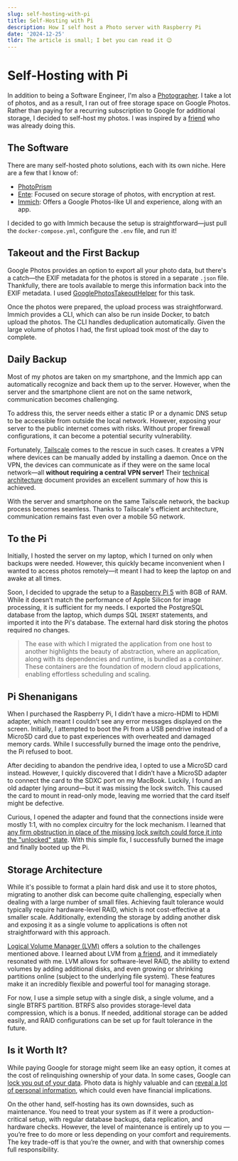 ```yaml
---
slug: self-hosting-with-pi
title: Self-Hosting with Pi
description: How I self host a Photo server with Raspberry Pi
date: '2024-12-25'
tldr: The article is small; I bet you can read it 😉
---
```


# Self-Hosting with Pi

In addition to being a Software Engineer, I'm also a [Photographer](https://vinayakakv.substack.com/). I take a lot of photos, and as a result, I ran out of free storage space on Google Photos. Rather than paying for a recurring subscription to Google for additional storage, I decided to self-host my photos. I was inspired by a [friend](https://www.linkedin.com/in/vinyasns/) who was already doing this.

## The Software

There are many self-hosted photo solutions, each with its own niche. Here are a few that I know of:

- [PhotoPrism](https://www.photoprism.app/)
- [Ente](https://ente.io/): Focused on secure storage of photos, with encryption at rest.
- [Immich](https://immich.app/): Offers a Google Photos-like UI and experience, along with an app.

I decided to go with Immich because the setup is straightforward—just pull the `docker-compose.yml`, configure the `.env` file, and run it!

## Takeout and the First Backup

Google Photos provides an option to export all your photo data, but there's a catch—the EXIF metadata for the photos is stored in a separate `.json` file. Thankfully, there are tools available to merge this information back into the EXIF metadata. I used [GooglePhotosTakeoutHelper](https://github.com/TheLastGimbus/GooglePhotosTakeoutHelper) for this task.

Once the photos were prepared, the upload process was straightforward. Immich provides a CLI, which can also be run inside Docker, to batch upload the photos. The CLI handles deduplication automatically. Given the large volume of photos I had, the first upload took most of the day to complete.

## Daily Backup

Most of my photos are taken on my smartphone, and the Immich app can automatically recognize and back them up to the server. However, when the server and the smartphone client are not on the same network, communication becomes challenging.

To address this, the server needs either a static IP or a dynamic DNS setup to be accessible from outside the local network. However, exposing your server to the public internet comes with risks. Without proper firewall configurations, it can become a potential security vulnerability.

Fortunately, [Tailscale](https://tailscale.com/) comes to the rescue in such cases. It creates a VPN where devices can be manually added by installing a daemon. Once on the VPN, the devices can communicate as if they were on the same local network—all **without requiring a central VPN server!** Their [technical architecture](https://tailscale.com/blog/how-tailscale-works) document provides an excellent summary of how this is achieved.

With the server and smartphone on the same Tailscale network, the backup process becomes seamless. Thanks to Tailscale's efficient architecture, communication remains fast even over a mobile 5G network.

## To the Pi

Initially, I hosted the server on my laptop, which I turned on only when backups were needed. However, this quickly became inconvenient when I wanted to access photos remotely—it meant I had to keep the laptop on and awake at all times.

Soon, I decided to upgrade the setup to a [Raspberry Pi 5](https://www.raspberrypi.com/products/raspberry-pi-5/) with 8GB of RAM. While it doesn't match the performance of Apple Silicon for image processing, it is sufficient for my needs. I exported the PostgreSQL database from the laptop, which dumps SQL `INSERT` statements, and imported it into the Pi's database. The external hard disk storing the photos required no changes.

> The ease with which I migrated the application from one host to another highlights the beauty of abstraction, where an application, along with its dependencies and runtime, is bundled as a _container_. These containers are the foundation of modern cloud applications, enabling effortless scheduling and scaling.

## Pi Shenanigans

When I purchased the Raspberry Pi, I didn’t have a micro-HDMI to HDMI adapter, which meant I couldn’t see any error messages displayed on the screen. Initially, I attempted to boot the Pi from a USB pendrive instead of a MicroSD card due to past experiences with overheated and damaged memory cards. While I successfully burned the image onto the pendrive, the Pi refused to boot.

After deciding to abandon the pendrive idea, I opted to use a MicroSD card instead. However, I quickly discovered that I didn’t have a MicroSD adapter to connect the card to the SDXC port on my MacBook. Luckily, I found an old adapter lying around—but it was missing the lock switch. This caused the card to mount in read-only mode, leaving me worried that the card itself might be defective.

Curious, I opened the adapter and found that the connections inside were mostly 1:1, with no complex circuitry for the lock mechanism. I learned that [any firm obstruction in place of the missing lock switch could force it into the "unlocked" state](https://www.youtube.com/watch?v=oKrn-0jXZCU). With this simple fix, I successfully burned the image and finally booted up the Pi.

## Storage Architecture

While it's possible to format a plain hard disk and use it to store photos, migrating to another disk can become quite challenging, especially when dealing with a large number of small files. Achieving fault tolerance would typically require hardware-level RAID, which is not cost-effective at a smaller scale. Additionally, extending the storage by adding another disk and exposing it as a single volume to applications is often not straightforward with this approach.

[Logical Volume Manager (LVM)](https://wiki.archlinux.org/title/LVM) offers a solution to the challenges mentioned above. I learned about LVM from [a friend](https://www.linkedin.com/in/gregdaydevops/), and it immediately resonated with me. LVM allows for software-level RAID, the ability to extend volumes by adding additional disks, and even growing or shrinking partitions online (subject to the underlying file system). These features make it an incredibly flexible and powerful tool for managing storage.

For now, I use a simple setup with a single disk, a single volume, and a single BTRFS partition. BTRFS also provides storage-level data compression, which is a bonus. If needed, additional storage can be added easily, and RAID configurations can be set up for fault tolerance in the future.

## Is it Worth It?

While paying Google for storage might seem like an easy option, it comes at the cost of relinquishing ownership of your data. In some cases, Google can [lock you out of your data](https://www.nytimes.com/2022/08/21/technology/google-surveillance-toddler-photo.html). Photo data is highly valuable and can [reveal a lot of personal information](https://theyseeyourphotos.com/), which could even have financial implications.

On the other hand, self-hosting has its own downsides, such as maintenance. You need to treat your system as if it were a production-critical setup, with regular database backups, data replication, and hardware checks. However, the level of maintenance is entirely up to you — you’re free to do more or less depending on your comfort and requirements. The key trade-off is that you’re the owner, and with that ownership comes full responsibility.
